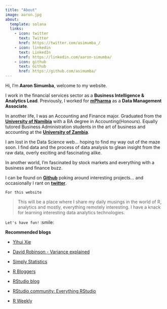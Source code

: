 ```yaml
---
title: "About"
image: aaron.jpg
about:
  template: solana
  links:
    - icon: twitter
      text: Twitter
      href: https://twitter.com/asimumba_/
    - icon: linkedin
      text: LinkedIn
      href: https://linkedin.com/aaron-simumba/
    - icon: github
      text: Github
      href: https://github.com/asimumba/
---
```


Hi, I'm **Aaron Simumba**, welcome to my website.

I work in the financial services sector as a **Business Intelligence & Analytics Lead**. Previously, I worked for [**mPharma**](https://www.mpharma.com/) as a **Data Management Associate**.

In another life, I was an Accounting and Finance major. Graduated from the [**University of Namibia**](http://unam.edu.na/) with a BA degree in Accounting(Honours). Equally tutored Business Administration students in the art of business and accounting at the [**University of Zambia**](https://www.unza.zm/).

I am lost in the Data Science web... hoping to find my way out of the maze soon. I find data and the process of data analysis to glean insight from the raw data, overly exciting and fascinating alike.

In another world, I'm fascinated by stock markets and everything with a business and finance buzz.

I can be found on [**Github**](https://github.com/asimumba/) poking around interesting projects... and occasionally I rant on [**twitter**](https://twitter.com/zedsamurai/).

`For this website`

> This will be a place where I share my daily musings in the world of R, analytics and mostly, everything remotely interesting. I have a knack for learning interesting data analytics technologies.

`Let's have fun!` :smile:

**Recommended blogs**

-   [Yihui Xie](https://yihui.name/en/)

-   [David Robinson - Variance explained](http://varianceexplained.org/)

-   [Simply Statistics](https://simplystatistics.org/)

-   [R Bloggers](https://www.r-bloggers.com/)

-   [RStudio blog](https://blog.rstudio.com/)

-   [RStudio community: Everything RStudio](https://community.rstudio.com/)

-   [R Weekly](https://rweekly.org/)
